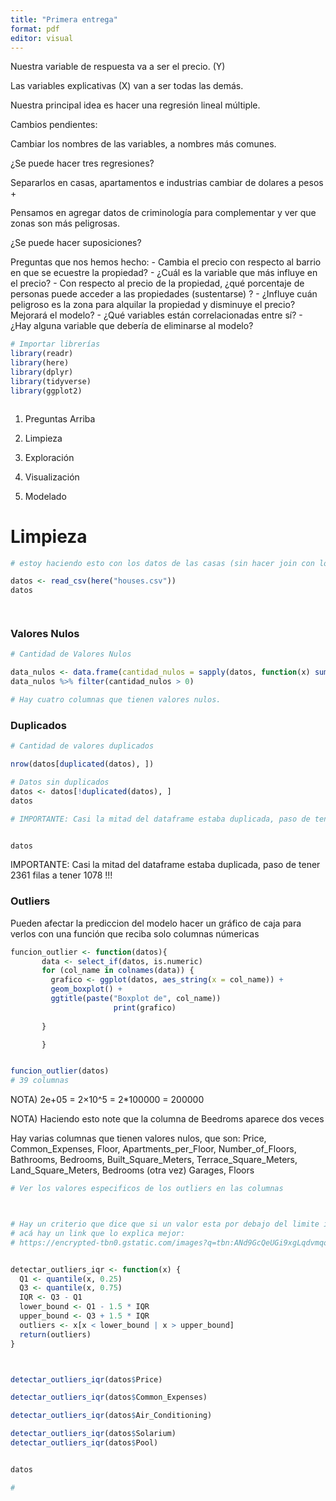 ```yaml
---
title: "Primera entrega"
format: pdf
editor: visual
---
```


Nuestra variable de respuesta va a ser el precio. (Y)

Las variables explicativas (X) van a ser todas las demás.

Nuestra principal idea es hacer una regresión lineal múltiple.

Cambios pendientes: 

Cambiar los nombres de las variables, a nombres más comunes. 

¿Se puede hacer tres regresiones? 

Separarlos en casas, apartamentos e industrias cambiar de dolares a pesos +

Pensamos en agregar datos de criminología para complementar y ver que zonas son más peligrosas.

¿Se puede hacer suposiciones?



Preguntas que nos hemos hecho: 
- Cambia el precio con respecto al barrio en que se ecuestre la propiedad? 
- ¿Cuál es la variable que más influye en el precio? 
- Con respecto al precio de la propiedad, ¿qué porcentaje de personas puede acceder a las propiedades (sustentarse) ? 
- ¿Influye cuán peligroso es la zona para alquilar la propiedad y disminuye el precio? Mejorará el modelo? 
- ¿Qué variables están correlacionadas entre sí? 
- ¿Hay alguna variable que debería de eliminarse al modelo?



```r

# Importar librerías
library(readr)
library(here)
library(dplyr)
library(tidyverse)
library(ggplot2)



```



1) Preguntas
Arriba


2) Limpieza

3) Exploración

4) Visualización

5) Modelado


# Limpieza
```r
# estoy haciendo esto con los datos de las casas (sin hacer join con los datos de crimen, pero supongo que cuando hagamos join el código va a seguir funcionando)

datos <- read_csv(here("houses.csv"))
datos




```



### Valores Nulos
```r


# Cantidad de Valores Nulos

data_nulos <- data.frame(cantidad_nulos = sapply(datos, function(x) sum(is.na(x))))
data_nulos %>% filter(cantidad_nulos > 0)

# Hay cuatro columnas que tienen valores nulos.
```




### Duplicados
```r

# Cantidad de valores duplicados 

nrow(datos[duplicated(datos), ])

# Datos sin duplicados
datos <- datos[!duplicated(datos), ]
datos

# IMPORTANTE: Casi la mitad del dataframe estaba duplicada, paso de tener 2361 filas a tener 1078 !!!


datos
```

IMPORTANTE: Casi la mitad del dataframe estaba duplicada, paso de tener 2361 filas a tener 1078 !!!




### Outliers
Pueden afectar la prediccion del modelo hacer un gráfico de caja para verlos con una función que reciba solo columnas númericas

```r

funcion_outlier <- function(datos){
       data <- select_if(datos, is.numeric)
       for (col_name in colnames(data)) {
         grafico <- ggplot(datos, aes_string(x = col_name)) +
         geom_boxplot() +
         ggtitle(paste("Boxplot de", col_name))
                       print(grafico)
         
       }

       }


funcion_outlier(datos)
# 39 columnas

```

NOTA) 2e+05 = 2×10^5 = 2*100000 = 200000
 

NOTA) Haciendo esto note que la columna de Beedroms aparece dos veces


Hay varias columnas que tienen valores nulos, que son:
Price, 
Common_Expenses, 
Floor, 
Apartments_per_Floor,
Number_of_Floors, 
Bathrooms, 
Bedrooms, 
Built_Square_Meters, 
Terrace_Square_Meters, 
Land_Square_Meters, 
Bedrooms (otra vez)
Garages, 
Floors


```r

# Ver los valores especificos de los outliers en las columnas



# Hay un criterio que dice que si un valor esta por debajo del limite inferior (que es el quantil Q1 -1,5 * IQR) o por encima del limite superior (que es el quantil Q3 + 1,5 * IQR)
# acá hay un link que lo explica mejor:
# https://encrypted-tbn0.gstatic.com/images?q=tbn:ANd9GcQeUGi9xgLqdvmqoX4M-30eY2uCMY-n70mc8g&s


detectar_outliers_iqr <- function(x) {
  Q1 <- quantile(x, 0.25)
  Q3 <- quantile(x, 0.75)
  IQR <- Q3 - Q1
  lower_bound <- Q1 - 1.5 * IQR
  upper_bound <- Q3 + 1.5 * IQR
  outliers <- x[x < lower_bound | x > upper_bound]
  return(outliers)
}



detectar_outliers_iqr(datos$Price)

detectar_outliers_iqr(datos$Common_Expenses)

detectar_outliers_iqr(datos$Air_Conditioning)

detectar_outliers_iqr(datos$Solarium)
detectar_outliers_iqr(datos$Pool)


datos
```




```r

#


```




```r




```



```r




```




```r




```





```r




```




```r




```




```r




```




```r




```



```r




```




```r




```





```r




```




```r




```




```r




```




```r




```



```r




```




```r




```





```r




```




```r




```




```r




```




```r




```



```r




```




```r




```





```r




```




```r




```




```r




```




```r




```



```r




```




```r




```





```r




```




```r




```




```r




```




```r




```



```r




```




```r




```





```r




```




```r




```




```r




```









